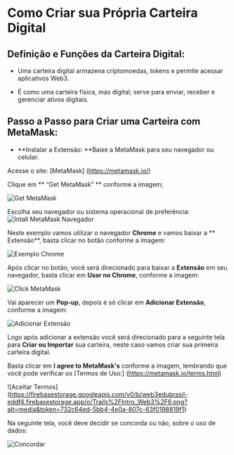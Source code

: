 # **Como Criar sua Própria Carteira Digital**

## **Definição e Funções da Carteira Digital:**

- Uma carteira digital armazena criptomoedas, tokens e permite acessar aplicativos Web3.

- É como uma carteira física, mas digital; serve para enviar, receber e gerenciar ativos digitais.

## **Passo a Passo para Criar uma Carteira com MetaMask:**

- **Instalar a Extensão: **Baixe a MetaMask para seu navegador ou celular.

Acesse o site: [MetaMask] (https://metamask.io/)

Clique em ** “Get MetaMask” ** conforme a imagem;

![Get MetaMask](https://firebasestorage.googleapis.com/v0/b/web3edubrasil-eddf4.firebasestorage.app/o/Trails%2FIntro_Web3%2F1.png?alt=media&token=b94f4eb6-731d-41d6-9b98-0c5ce17d9bbc)

Escolha seu navegador ou sistema operacional de preferência:
![Intall MetaMask Navegador](https://firebasestorage.googleapis.com/v0/b/web3edubrasil-eddf4.firebasestorage.app/o/Trails%2FIntro_Web3%2F2.png?alt=media&token=25a88673-e8df-454a-b138-f7191b39f57e)

Neste exemplo vamos utilizar o navegador **Chrome** e vamos baixar a ** Extensão**, basta clicar no botão conforme a imagem:

![Exemplo Chrome](https://firebasestorage.googleapis.com/v0/b/web3edubrasil-eddf4.firebasestorage.app/o/Trails%2FIntro_Web3%2F3.png?alt=media&token=0f7ddf7d-43f4-4189-ac15-3c5e8b2fa547)

Após clicar no botão, você será direcionado para baixar a **Extensão** em seu navegador, basta clicar em **Usar no Chrome**, conforme a imagem:

![Click MetaMask](https://firebasestorage.googleapis.com/v0/b/web3edubrasil-eddf4.firebasestorage.app/o/Trails%2FIntro_Web3%2F4.png?alt=media&token=39ae387b-3bb1-40d6-89c1-4f53a4314f3a)

Vai aparecer um **Pop-up**, depois é só clicar em **Adicionar Extensão**, conforme a imagem:

![Adicionar Extensão](https://firebasestorage.googleapis.com/v0/b/web3edubrasil-eddf4.firebasestorage.app/o/Trails%2FIntro_Web3%2F5.png?alt=media&token=91aa7b37-1440-4338-87e6-05186e0161d5)

Logo após adicionar a extensão você será direcionado para a seguinte tela para **Criar ou Importar** sua carteira, neste caso vamos criar sua primeira carteira digital.

Basta clicar em **I agree to MetaMask's** conforme a imagem, lembrando que você pode verificar os [Termos de Uso:] (https://metamask.io/terms.html)

![Aceitar Termos] (https://firebasestorage.googleapis.com/v0/b/web3edubrasil-eddf4.firebasestorage.app/o/Trails%2FIntro_Web3%2F6.png?alt=media&token=732c64ed-5bb4-4e0a-807c-63f0198819f1)

Na seguinte tela, você deve decidir se concorda ou não, sobre o uso de dados:

![Concordar](https://firebasestorage.googleapis.com/v0/b/web3edubrasil-eddf4.firebasestorage.app/o/Trails%2FIntro_Web3%2F7.png?alt=media&token=090f5b36-1665-437d-aeaa-03801acc478d)












